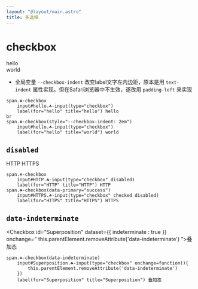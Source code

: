 ```yaml
---
layout: "@layout/main.astro"
title: 多选框
---
```




# checkbox

<Checkbox id="hello">hello</Checkbox>
<br />
<Checkbox id="world" checked style="--checkbox-indent: 2em">world</Checkbox>

- 全局变量 `--checkbox-indent` 改变label文字左内边距，原本是用 `text-indent` 属性实现。但在Safari浏览器中不生效，遂改用 `padding-left` 来实现

```pug
span.☘-checkbox
    input#hello.☘-input(type="checkbox")
    label(for="hello" title="hello") hello
br
span.☘-checkbox(style="--checkbox-indent: 2em")
    input#hello.☘-input(type="checkbox")
    label(for="hello" title="world") world
```

## `disabled`

<Grid inline>
    <Checkbox id="HTTP" disabled>HTTP</Checkbox>
    <Checkbox id="HTTPS" checked disabled dataset={{ 
        primary : "success" 
    }}>HTTPS</Checkbox>
</Grid>

```pug
span.☘-checkbox
    input#HTTP.☘-input(type="checkbox" disabled)
    label(for="HTTP" title="HTTP") HTTP
span.☘-checkbox(data-primary="success")
    input#HTTPS.☘-input(type="checkbox" checked disabled)
    label(for="HTTPS" title="HTTPS") HTTPS
```

## `data-indeterminate`

<Checkbox id="Superposition" dataset={{ indeterminate : true }} onchange="
    this.parentElement.removeAttribute('data-indeterminate')
">叠加态</Checkbox>

```pug
span.☘-checkbox(data-indeterminate)
    input#Superposition.☘-input(type="checkbox" onchange=function(){
        this.parentElement.removeAttribute('data-indeterminate')
    })
    label(for="Superposition" title="Superposition") 叠加态
```
